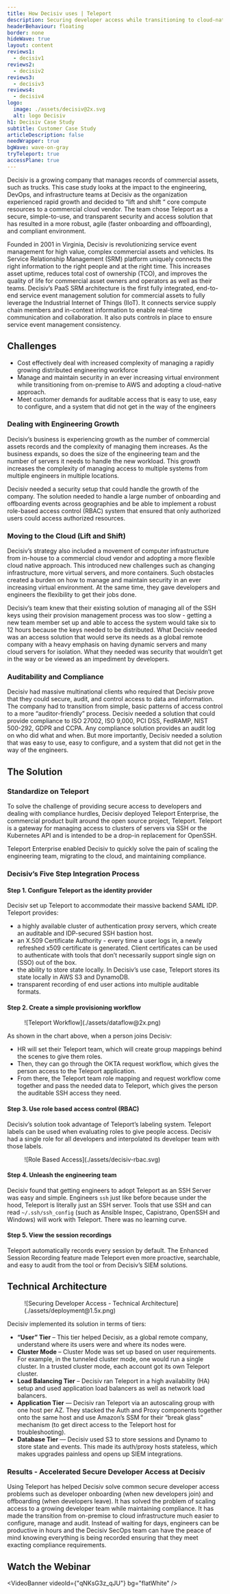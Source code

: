 ```yaml
---
title: How Decisiv uses | Teleport
description: Securing developer access while transitioning to cloud-native infrastructure
headerBehaviour: floating
border: none
hideWave: true
layout: content
reviews1:
  - decisiv1
reviews2:
  - decisiv2
reviews3:
  - decisiv3
reviews4:
  - decisiv4
logo:
  image: ./assets/decisiv@2x.svg
  alt: logo Decisiv
h1: Decisiv Case Study
subtitle: Customer Case Study
articleDescription: false
needWrapper: true
bgWave: wave-on-gray
tryTeleport: true
accessPlane: true
---
```



Decisiv is a growing company that manages records of commercial assets, such as trucks. This case study looks at the impact to the engineering, DevOps, and infrastructure teams at Decisiv as the organization experienced rapid growth and decided to “lift and shift “ core compute resources to a commercial cloud vendor. The team chose Teleport as a secure, simple-to-use, and transparent security and access solution that has resulted in a more robust, agile (faster onboarding and offboarding), and compliant environment.

<Quote title="About Decisiv">
  Founded in 2001 in Virginia, Decisiv is revolutionizing service event
  management for high value, complex commercial assets and vehicles. Its Service
  Relationship Management (SRM) platform uniquely connects the right information
  to the right people and at the right time. This increases asset uptime,
  reduces total cost of ownership (TCO), and improves the quality of life for
  commercial asset owners and operators as well as their teams. Decisiv’s PaaS
  SRM architecture is the first fully integrated, end-to-end service event
  management solution for commercial assets to fully leverage the Industrial
  Internet of Things (IIoT). It connects service supply chain members and
  in-context information to enable real-time communication and collaboration. It
  also puts controls in place to ensure service event management consistency.
</Quote>

## Challenges

- Cost effectively deal with increased complexity of managing a rapidly growing distributed engineering workforce
- Manage and maintain security in an ever increasing virtual environment while transitioning from on-premise to AWS and adopting a cloud-native approach.
- Meet customer demands for auditable access that is easy to use, easy to configure, and a system that did not get in the way of the engineers

### Dealing with Engineering Growth

Decisiv’s business is experiencing growth as the number of commercial assets records and the complexity of managing them increases. As the business expands, so does the size of the engineering team and the number of servers it needs to handle the new workload. This growth increases the complexity of managing access to multiple systems from multiple engineers in multiple locations.

<Feedback reviews={meta.reviews1} />
Decisiv needed a security setup that could handle the growth of the company. The
solution needed to handle a large number of onboarding and offboarding events across
geographies and be able to implement a robust role-based access control (RBAC) system
that ensured that only authorized users could access authorized resources.

### Moving to the Cloud (Lift and Shift)

Decisiv’s strategy also included a movement of computer infrastructure from in-house to a commercial cloud vendor and adopting a more flexible cloud native approach. This introduced new challenges such as changing infrastructure, more virtual servers, and more containers. Such obstacles created a burden on how to manage and maintain security in an ever increasing virtual environment. At the same time, they gave developers and engineers the flexibility to get their jobs done.

Decisiv’s team knew that their existing solution of managing all of the SSH keys using their provision management process was too slow - getting a new team member set up and able to access the system would take six to 12 hours because the keys needed to be distributed. What Decisiv needed was an access solution that would serve its needs as a global remote company with a heavy emphasis on having dynamic servers and many cloud servers for isolation. What they needed was security that wouldn’t get in the way or be viewed as an impediment by developers.

### Auditability and Compliance

Decisiv had massive multinational clients who required that Decisiv prove that they could secure, audit, and control access to data and information. The company had to transition from simple, basic patterns of access control to a more “auditor-friendly” process. Decisiv needed a solution that could provide compliance to ISO 27002, ISO 9,000, PCI DSS, FedRAMP, NIST 500-292, GDPR and CCPA. Any compliance solution provides an audit log on who did what and when. But more importantly, Decisiv needed a solution that was easy to use, easy to configure, and a system that did not get in the way of the engineers.

## The Solution

### Standardize on Teleport

To solve the challenge of providing secure access to developers and dealing with compliance hurdles, Decisiv deployed Teleport Enterprise, the commercial product built around the open source project, Teleport. Teleport is a gateway for managing access to clusters of servers via SSH or the Kubernetes API and is intended to be a drop-in replacement for OpenSSH.

Teleport Enterprise enabled Decisiv to quickly solve the pain of scaling the engineering team, migrating to the cloud, and maintaining compliance.

<Feedback reviews={meta.reviews2} />

### Decisiv’s Five Step Integration Process

#### Step 1. Configure Teleport as the identity provider

Decisiv set up Teleport to accommodate their massive backend SAML IDP. Teleport provides:

- a highly available cluster of authentication proxy servers, which create an auditable and IDP-secured SSH bastion host.
- an X.509 Certificate Authority - every time a user logs in, a newly refreshed x509 certificate is generated. Client certificates can be used to authenticate with tools that don’t necessarily support single sign on (SSO) out of the box.
- the ability to store state locally. In Decisiv’s use case, Teleport stores its state locally in AWS S3 and DynamoDB.
- transparent recording of end user actions into multiple auditable formats.

#### Step 2. Create a simple provisioning workflow

<Figure caption="Figure 1: Teleport Workflow" imagePositioning="center">
  ![Teleport Workflow](./assets/dataflow@2x.png)
</Figure>

As shown in the chart above, when a person joins Decisiv:

- HR will set their Teleport team, which will create group mappings behind the scenes to give them roles.
- Then, they can go through the OKTA request workflow, which gives the person access to the Teleport application.
- From there, the Teleport team role mapping and request workflow come together and pass the needed data to Teleport, which gives the person the auditable SSH access they need.

#### Step 3. Use role based access control (RBAC)

Decisiv’s solution took advantage of Teleport’s labeling system. Teleport labels can be used when evaluating roles to give people access. Decisiv had a single role for all developers and interpolated its developer team with those labels.

<Figure caption="Figure 2: Role Based Access" imagePositioning="center">
  ![Role Based Access](./assets/decisiv-rbac.svg)
</Figure>

#### Step 4. Unleash the engineering team

Decisiv found that getting engineers to adopt Teleport as an SSH Server was easy and simple. Engineers `ssh` just like before because under the hood, Teleport is literally just an SSH server. Tools that use SSH and can read `~/.ssh/ssh_config` (such as Ansible Inspec, Capistrano, OpenSSH and Windows) will work with Teleport. There was no learning curve.

#### Step 5. View the session recordings

Teleport automatically records every session by default. The Enhanced Session Recording feature made Teleport even more proactive, searchable, and easy to audit from the tool or from Decisiv’s SIEM solutions.

## Technical Architecture

<Feedback reviews={meta.reviews3} />
<Figure
  caption="Figure 3: Teleport deployment at Decisiv"
  imagePositioning="center"
>
  ![Securing Developer Access - Technical
  Architecture](./assets/deployment@1.5x.png)
</Figure>
Decisiv implemented its solution in terms of tiers:

- <b>“User” Tier</b> – This tier helped Decisiv, as a global remote company, understand
  where its users were and where its nodes were.
- <b>Cluster Mode</b> – Cluster Mode was set up based on user requirements. For example,
  in the tunneled cluster mode, one would run a single cluster. In a trusted cluster
  mode, each account got its own Teleport cluster.
- <b>Load Balancing Tier</b> – Decisiv ran Teleport in a high availability (HA) setup
  and used application load balancers as well as network load balancers.
- <b>Application Tier</b> — Decisiv ran Teleport via an autoscaling group with one
  host per AZ. They stacked the Auth and Proxy components together onto the same
  host and use Amazon’s SSM for their “break glass” mechanism (to get direct access
  to the Teleport host for troubleshooting).
- <b>Database Tier</b> — Decisiv used S3 to store sessions and Dynamo to store state
  and events. This made its auth/proxy hosts stateless, which makes upgrades painless
  and opens up SIEM integrations.

### Results - Accelerated Secure Developer Access at Decisiv

Using Teleport has helped Decisiv solve common secure developer access problems such as developer onboarding (when new developers join) and offboarding (when developers leave). It has solved the problem of scaling access to a growing developer team while maintaining compliance. It has made the transition from on-premise to cloud infrastructure much easier to configure, manage and audit. Instead of waiting for days, engineers can be productive in hours and the Decisiv SecOps team can have the peace of mind knowing everything is being recorded ensuring that they meet exacting compliance requirements.

<Feedback reviews={meta.reviews4} />

## Watch the Webinar

<VideoBanner videoId={"qNKsG3z_qJU"} bg="flatWhite" />
